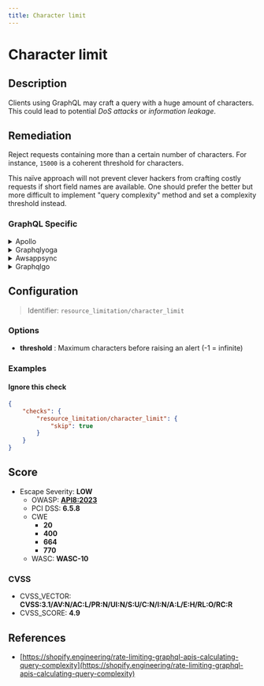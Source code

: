 ```yaml
---
title: Character limit
---
```


# Character limit

## Description

Clients using GraphQL may craft a query with a huge amount of characters.
This could lead to potential *DoS attacks* or *information leakage*.


## Remediation

Reject requests containing more than a certain number of characters.
For instance, `15000` is a coherent threshold for characters.

This naïve approach will not prevent clever hackers from crafting costly requests if short field names are available.
One should prefer the better but more difficult to implement "query complexity" method and set a complexity threshold instead.



### GraphQL Specific

<details>
    <summary>Apollo</summary>

Reject requests containing more than a certain number of characters. For instance, `15000` is a coherent threshold for characters.

Install our open source package [GraphQL Armor](https://github.com/Escape-Technologies/graphql-armor) for Apollo.


</details>

<details>
    <summary>Graphqlyoga</summary>

Reject requests containing more than a certain number of characters. For instance, `15000` is a coherent threshold for characters.

Install our open source package [GraphQL Armor](https://github.com/Escape-Technologies/graphql-armor) for Yoga.

Otherwise, you can use the standalone [envelop plugin](https://www.npmjs.com/package/@escape.tech/graphql-armor-character-limit) directly.


</details>

<details>
    <summary>Awsappsync</summary>

Add ACL rule to prevent requests bigger than a threshold. (e.g., 3000 characters)
This would be entered into the Rule JSON editor when creating a web ACL in the AWS WAF Console :

```json
{
  "Name": "BodySizeRule",
  "Priority": 1,
  "RuleAction": {
    "Block": {}
  },
  "Statement": {
    "SizeConstraintStatement": {
      "ComparisonOperator": "GE",
      "FieldToMatch": {
        "Body": {}
      },
      "Size": 3000,
      "TextTransformations": [
        {
          "Priority": 0,
          "Type": "NONE"
        }
      ]
    }
  },
  "VisibilityConfig": {
    "CloudWatchMetricsEnabled": true,
    "MetricName": "BodySizeRule",
    "SampledRequestsEnabled": true
  }
}
```

Don't forget to associate the previously created ACL rule with your AppSync API.

For more information refer to :

[AWS AppSync - Developer Guide](https://docs.aws.amazon.com/appsync/latest/devguide/what-is-appsync.html)

[Integrate an AppSync API with AWS WAF](https://docs.aws.amazon.com/appsync/latest/devguide/WAF-Integration.html)

[AWS Web Application Firewall](https://docs.aws.amazon.com/waf/latest/developerguide/waf-chapter.html)


</details>

<details>
    <summary>Graphqlgo</summary>

You can limit query size with a net/http middlware.

```go
func limitBodySize(next http.Handler, limit int64) http.Handler {
  return http.HandlerFunc(func(w http.ResponseWriter, r *http.Request) {
    limitedBody := http.MaxBytesReader(w, r.Body, limit)
    bodyBytes, err := ioutil.ReadAll(limitedBody)
    limitedBody.Close()
    if err != nil {
      message := "{\"errors\": [{\"message\": \"Request too large.\"}],\"data\": null}"
      w.Write([]byte(message))
    } else {
      r.Body = ioutil.NopCloser(bytes.NewBuffer(bodyBytes))
      next.ServeHTTP(w, r)
    }
  })
}

func main(){
  ...
  h := handler.New(&handler.Config{
    Schema:   &schema
  })
  http.Handle("/graphql", limitBodySize(h, 3000))
}
```


</details>

## Configuration

> Identifier: `resource_limitation/character_limit`

### Options

- **threshold** : Maximum characters before raising an alert (-1 = infinite)
  



### Examples



#### Ignore this check

```json
{
    "checks": {
        "resource_limitation/character_limit": {
            "skip": true
        }
    }
}
```




## Score

- Escape Severity: **<span className="low-severity">LOW</span>**
  - OWASP: **[API8:2023](https://github.com/OWASP/API-Security/blob/master/editions/2023/en/0xa8-security-misconfiguration.md)**
  - PCI DSS: **6.5.8**
  - CWE
    - **20**
    - **400**
    - **664**
    - **770**
  - WASC: **WASC-10**
  
  

### CVSS

- CVSS_VECTOR: **CVSS:3.1/AV:N/AC:L/PR:N/UI:N/S:U/C:N/I:N/A:L/E:H/RL:O/RC:R**
- CVSS_SCORE: **4.9**

## References

- [https://shopify.engineering/rate-limiting-graphql-apis-calculating-query-complexity](https://shopify.engineering/rate-limiting-graphql-apis-calculating-query-complexity)
  